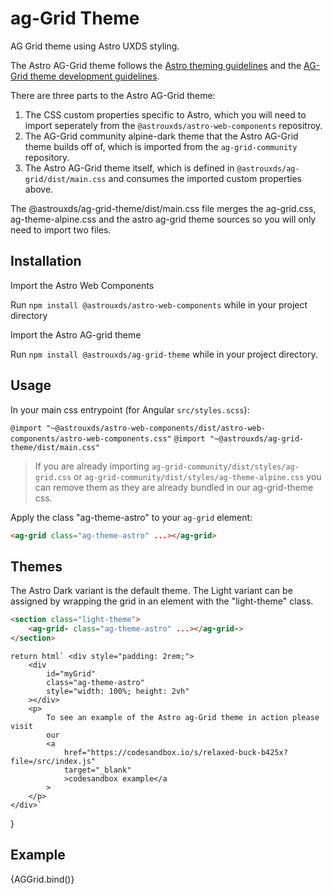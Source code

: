 
<Meta title="Themes/ag-Grid" component="ag-Grid" />

# ag-Grid Theme

AG Grid theme using Astro UXDS styling.

The Astro AG-Grid theme follows the [Astro theming guidelines](https://www.astrouxds.com/design-guidelines/theme/) and the [AG-Grid theme development guidelines](https://www.ag-grid.com/javascript-grid-themes-customising/).

There are three parts to the Astro AG-Grid theme:

1. The CSS custom properties specific to Astro, which you will need to import seperately from the `@astrouxds/astro-web-components` repositroy.
2. The AG-Grid community alpine-dark theme that the Astro AG-Grid theme builds off of, which is imported from the `ag-grid-community` repository.
3. The Astro AG-Grid theme itself, which is defined in `@astrouxds/ag-grid/dist/main.css` and consumes the imported custom properties above.

The @astrouxds/ag-grid-theme/dist/main.css file merges the ag-grid.css, ag-theme-alpine.css and the astro ag-grid theme sources so you will only need to import two files.

## Installation

Import the Astro Web Components

Run `npm install @astrouxds/astro-web-components` while in your project directory

Import the Astro AG-grid theme

Run `npm install @astrouxds/ag-grid-theme` while in your project directory.

## Usage

In your main css entrypoint (for Angular `src/styles.scss`):

`@import "~@astrouxds/astro-web-components/dist/astro-web-components/astro-web-components.css"`
`@import "~@astrouxds/ag-grid-theme/dist/main.css"`

> If you are already importing `ag-grid-community/dist/styles/ag-grid.css` or `ag-grid-community/dist/styles/ag-theme-alpine.css` you can remove them as they are already bundled in our ag-grid-theme css.

Apply the class "ag-theme-astro" to your `ag-grid` element:

```html
<ag-grid class="ag-theme-astro" ...></ag-grid>
```

## Themes

The Astro Dark variant is the default theme. The Light variant can be assigned by wrapping the grid in an element with the "light-theme" class.

```html
<section class="light-theme">
    <ag-grid- class="ag-theme-astro" ...></ag-grid->
</section>
```

    return html` <div style="padding: 2rem;">
        <div
            id="myGrid"
            class="ag-theme-astro"
            style="width: 100%; height: 2vh"
        ></div>
        <p>
            To see an example of the Astro ag-Grid theme in action please visit
            our
            <a
                href="https://codesandbox.io/s/relaxed-buck-b425x?file=/src/index.js"
                target="_blank"
                >codesandbox example</a
            >
        </p>
    </div>`
}

## Example

<Canvas>
    <Story name="ag-Grid">{AGGrid.bind()}</Story>
</Canvas>
